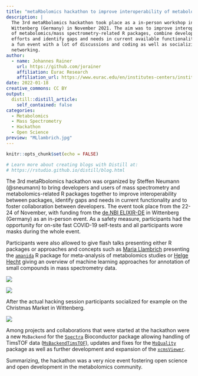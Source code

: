 ```yaml
---
title: "metaRbolomics hackathon to improve interoperability of metabolomics-related R packages"
description: |
  The 3rd metaRbolomics hackathon took place as a in-person workshop in
  Wittenberg (Germany) in November 2021. The aim was to improve interoperability
  of metabolomics/mass spectrometry-related R packages, combine development
  efforts and identify gaps and needs in current available functionality. It was
  a fun event with a lot of discussions and coding as well as socializing and
  networking.
author:
  - name: Johannes Rainer
    url: https://github.com/jorainer
    affiliation: Eurac Research
    affiliation_url: https://www.eurac.edu/en/institutes-centers/institute-for-biomedicine
date: 2022-01-18
creative_commons: CC BY
output:
  distill::distill_article:
    self_contained: false
categories:
  - Metabolomics
  - Mass Spectrometry
  - Hackathon
  - Open Science
preview: "MLlambrich.jpg"
---
```


```r
knitr::opts_chunk$set(echo = FALSE)

# Learn more about creating blogs with Distill at:
# https://rstudio.github.io/distill/blog.html

```

The 3rd metaRbolomics hackathon was organized by Steffen Neumann (@sneumann) to
bring developers and users of mass spectrometry and metabolomics-related R
packages together to improve interoperability between packages, identify gaps
and needs in current functionality and to foster collaboration between
developers. The event took place from the 22-24 of November, with funding from
the [de.NBI ELIXIR-DE](https://www.denbi.de/) in Wittenberg (Germany) as an
in-person event. As a safety measure, participants had the opportunity for
on-site fast COVID-19 self-tests and all participants wore masks during the
whole event.

Participants were also allowed to give flash talks presenting either R packages
or approaches and concepts such as [Maria
Llambrich](https://github.com/mariallr) presenting the
[`amanida`](https://cran.r-project.org/web/packages/amanida/index.html) R package
for meta-analysis of metabolomics studies or [Helge
Hecht](https://github.com/hechth) giving an overview of machine learning
approaches for annotation of small compounds in mass spectrometry data.

![](MLlambrich.jpg)

![](HHecht.jpg)

After the actual hacking session participants socialized for example on the
Christmas Market in Wittenberg.

![](market.jpg)

Among projects and collaborations that were started at the hackathon were a new `MsBackend`
for the [`Spectra`](https://doi.org/doi:10.18129/B9.bioc.Spectra) Bioconductor
package allowing handling of TimsTOF data
([`MsBackendTimsTOF`](https://github.com/rformassspectrometry/MsBackendTimsTof/)),
updates and fixes for the [`MsQuality`](https://github.com/tnaake/MsQuality/)
package as well as further development and expansion of the
[`xcmsViewer`](https://github.com/mengchen18/xcmsViewer).

Summarizing, the hackathon was a very nice event fostering open science and
open development in the metabolomics community.



